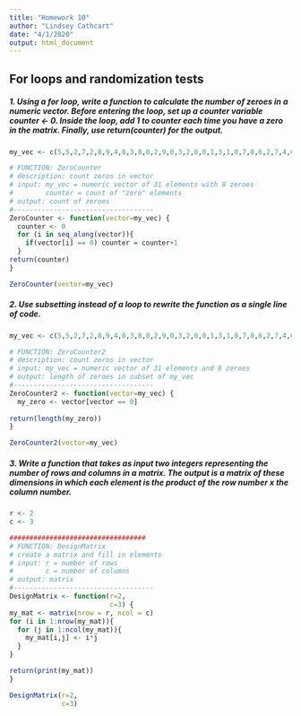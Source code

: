 ```yaml
---
title: "Homework 10"
author: "Lindsey Cathcart"
date: "4/1/2020"
output: html_document
---
```

## For loops and randomization tests

##### 1. Using a for loop, write a function to calculate the number of zeroes in a numeric vector. Before entering the loop, set up a counter variable counter <- 0. Inside the loop, add 1 to counter each time you have a zero in the matrix. Finally, use return(counter) for the output.
```r

my_vec <- c(5,5,2,7,2,8,9,4,0,3,8,0,2,9,0,3,2,0,0,1,3,1,0,7,0,6,2,7,4,0,1)

# FUNCTION: ZeroCounter
# description: count zeros in vector
# input: my_vec = numeric vector of 31 elements with 8 zeroes
#        counter = count of "zero" elements
# output: count of zeroes
#-----------------------------------
ZeroCounter <- function(vector=my_vec) {
  counter <- 0
  for (i in seq_along(vector)){
    if(vector[i] == 0) counter = counter+1
  }
return(counter)
}

ZeroCounter(vector=my_vec)

```


##### 2. Use subsetting instead of a loop to rewrite the function as a single line of code.
```r

my_vec <- c(5,5,2,7,2,8,9,4,0,3,8,0,2,9,0,3,2,0,0,1,3,1,0,7,0,6,2,7,4,0,1)

# FUNCTION: ZeroCounter2
# description: count zeros in vector
# input: my_vec = numeric vector of 31 elements and 8 zeroes
# output: length of zeroes in subset of my_vec
#-----------------------------------
ZeroCounter2 <- function(vector=my_vec) {
  my_zero <- vector[vector == 0]
  
return(length(my_zero))
}

ZeroCounter2(vector=my_vec)

```


##### 3. Write a function that takes as input two integers representing the number of rows and columns in a matrix. The output is a matrix of these dimensions in which each element is the product of the row number x the column number.
```r
r <- 2
c <- 3

##################################
# FUNCTION: DesignMatrix
# create a matrix and fill in elements 
# input: r = number of rows
#        c = number of columns
# output: matrix
#-----------------------------------
DesignMatrix <- function(r=2,
                         c=3) {
my_mat <- matrix(nrow = r, ncol = c)
for (i in 1:nrow(my_mat)){
  for (j in 1:ncol(my_mat)){
    my_mat[i,j] <- i*j
  }
}

return(print(my_mat))
}

DesignMatrix(r=2,
             c=3)

```













